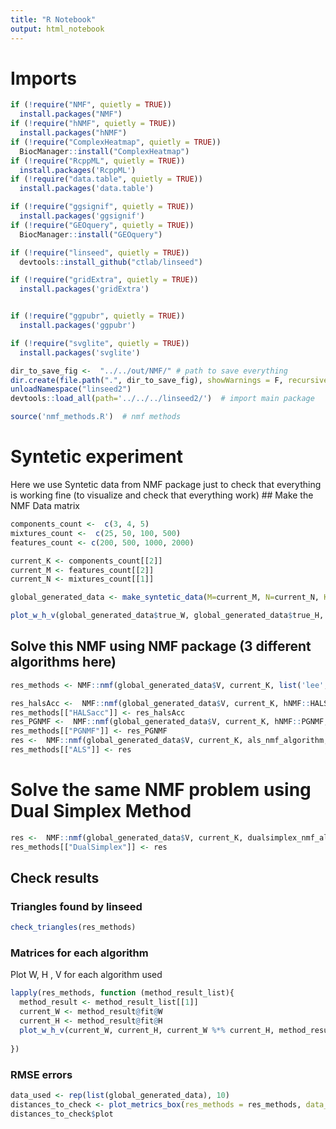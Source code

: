 ```yaml
---
title: "R Notebook"
output: html_notebook
---
```


# Imports


```r
if (!require("NMF", quietly = TRUE))
  install.packages("NMF")
if (!require("hNMF", quietly = TRUE))
  install.packages("hNMF")
if (!require("ComplexHeatmap", quietly = TRUE))
  BiocManager::install("ComplexHeatmap")
if (!require("RcppML", quietly = TRUE))
  install.packages('RcppML')
if (!require("data.table", quietly = TRUE))
  install.packages('data.table')

if (!require("ggsignif", quietly = TRUE))
  install.packages('ggsignif')
if (!require("GEOquery", quietly = TRUE))
  BiocManager::install("GEOquery")

if (!require("linseed", quietly = TRUE))
  devtools::install_github("ctlab/linseed")

if (!require("gridExtra", quietly = TRUE))
  install.packages('gridExtra')


if (!require("ggpubr", quietly = TRUE))
  install.packages('ggpubr')

if (!require("svglite", quietly = TRUE))
  install.packages('svglite')
```


 
```r
dir_to_save_fig <-  "../../out/NMF/" # path to save everything
dir.create(file.path(".", dir_to_save_fig), showWarnings = F, recursive = T) 
unloadNamespace("linseed2")   
devtools::load_all(path='../../../linseed2/')  # import main package

source('nmf_methods.R')  # nmf methods 
```

# Syntetic experiment 
Here we use Syntetic data from NMF package just to check that everything is working fine
(to visualize and check that everything work)
## Make the NMF Data matrix

```r
components_count <-  c(3, 4, 5)
mixtures_count <-  c(25, 50, 100, 500)
features_count <- c(200, 500, 1000, 2000)

```

```r
current_K <- components_count[[2]]
current_M <- features_count[[2]]
current_N <- mixtures_count[[1]]
```


```r
global_generated_data <- make_syntetic_data(M=current_M, N=current_N, K=current_K)
```


```r
plot_w_h_v(global_generated_data$true_W, global_generated_data$true_H, global_generated_data$V)
```


## Solve this NMF using NMF package (3 different algorithms here)

```r
res_methods <- NMF::nmf(global_generated_data$V, current_K, list('lee', 'brunet', 'nsNMF'), nrun=5, .options='kt')
```

```r
res_halsAcc <-  NMF::nmf(global_generated_data$V, current_K, hNMF::HALSacc, nrun=5, .options='tk', name="HALSacc")
res_methods[["HALSacc"]] <- res_halsAcc
res_PGNMF <-  NMF::nmf(global_generated_data$V, current_K, hNMF::PGNMF, nrun=5, .options='tk', name="PGNMF")
res_methods[["PGNMF"]] <- res_PGNMF
res <-  NMF::nmf(global_generated_data$V, current_K, als_nmf_algorithm, nrun=5, .options='tk', name="ALS")
res_methods[["ALS"]] <- res
```


# Solve the same NMF problem using Dual Simplex Method


```r
res <-  NMF::nmf(global_generated_data$V, current_K, dualsimplex_nmf_algorithm, nrun=5, .options='tkp1', name="DualSimplex")
res_methods[["DualSimplex"]] <- res
```


## Check results
### Triangles found by linseed
```r
check_triangles(res_methods)
```

### Matrices for each algorithm
Plot W, H , V for each algorithm used
```r
lapply(res_methods, function (method_result_list){
  method_result <- method_result_list[[1]] 
  current_W <- method_result@fit@W
  current_H <- method_result@fit@H
  plot_w_h_v(current_W, current_H, current_W %*% current_H, method_result@method)
  
})
```
### RMSE errors


```r
data_used <- rep(list(global_generated_data), 10)
distances_to_check <- plot_metrics_box(res_methods = res_methods, data_used=data_used, folder_to_save_results = dir_to_save_fig)
distances_to_check$plot
```


